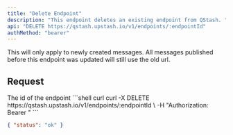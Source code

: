 ```yaml
---
title: "Delete Endpoint"
description: "This endpoint deletes an existing endpoint from QStash. "
api: "DELETE https://qstash.upstash.io/v1/endpoints/:endpointId"
authMethod: "bearer"
---
```


<Note>
  This will only apply to newly created messages. All messages published before
  this endpoint was updated will still use the old url.
</Note>

## Request

<ParamField path="endpointID" type="string" required>
The id of the endpoint

</ParamField>

<RequestExample>
```shell curl
curl -X DELETE https://qstash.upstash.io/v1/endpoints/:endpointId \
  -H "Authorization: Bearer <token>"
```
</RequestExample>

<ResponseExample>

```json 200
{ "status": "ok" }
```

</ResponseExample>
